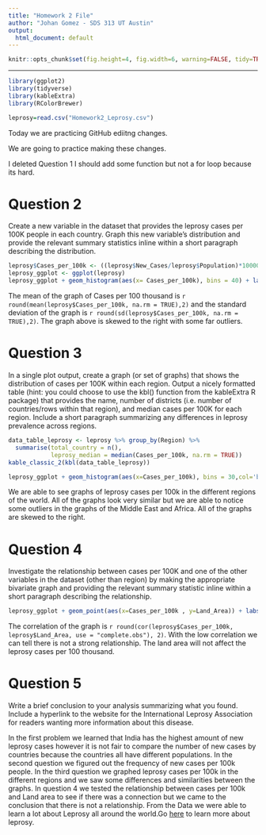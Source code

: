 ---
title: "Homework 2 File"
author: "Johan Gomez - SDS 313 UT Austin"
output:
  html_document: default
---

```{r global_options, echo=FALSE}
knitr::opts_chunk$set(fig.height=4, fig.width=6, warning=FALSE, tidy=TRUE, echo=FALSE, tidy.opts=list(width.cutoff=60))
```

------------------------------------------------------------------------

```{r libraries, include=FALSE}
library(ggplot2)
library(tidyverse)
library(kableExtra)
library(RColorBrewer)
```

```{r}
leprosy=read.csv("Homework2_Leprosy.csv")

```
Today we are practicing GitHub ediitng changes. 

We are going to practice making these changes. 

I deleted Question 1
I should add some function but not a for loop because its hard. 

# **Question 2**

Create a new variable in the dataset that provides the leprosy cases per 100K people in each country. Graph this new variable’s distribution and provide the relevant summary statistics inline within a short paragraph describing the distribution.

```{r}
leprosy$Cases_per_100k <- ((leprosy$New_Cases/leprosy$Population)*100000)
leprosy_ggplot <- ggplot(leprosy)
leprosy_ggplot + geom_histogram(aes(x= Cases_per_100k), bins = 40) + labs( title = 'Leprosy Cases per 100k', x='Cases per 100k', y='Frequency')

```

The mean of the graph of Cases per 100 thousand is `r round(mean(leprosy$Cases_per_100k, na.rm = TRUE),2)` and the standard deviation of the graph is `r round(sd(leprosy$Cases_per_100k, na.rm = TRUE),2)`. The graph above is skewed to the right with some far outliers.

# **Question 3**

In a single plot output, create a graph (or set of graphs) that shows the distribution of cases per 100K within each region. Output a nicely formatted table (hint: you could choose to use the kbl() function from the kableExtra R package) that provides the name, number of districts (i.e. number of countries/rows within that region), and median cases per 100K for each region. Include a short paragraph summarizing any differences in leprosy prevalence across regions.

```{r}
data_table_leprosy <- leprosy %>% group_by(Region) %>% 
  summarise(total_country = n(),
            leprosy_median = median(Cases_per_100k, na.rm = TRUE))
kable_classic_2(kbl(data_table_leprosy))

leprosy_ggplot + geom_histogram(aes(x=Cases_per_100k), bins = 30,col='black',fill='dark red')  + labs(title='Leprosy Cases by Region',x='Leprosy Cases per 100k',y='Frequency') + theme(legend.position='bottom') + scale_fill_brewer(type='qual',palette=2) + facet_wrap(~Region)

```

We are able to see graphs of leprosy cases per 100k in the different regions of the world. All of the graphs look very similar but we are able to notice some outliers in the graphs of the Middle East and Africa. All of the graphs are skewed to the right.

# **Question 4**

Investigate the relationship between cases per 100K and one of the other variables in the dataset (other than region) by making the appropriate bivariate graph and providing the relevant summary statistic inline within a short paragraph describing the relationship.

```{r}
leprosy_ggplot + geom_point(aes(x=Cases_per_100k , y=Land_Area)) + labs(title='Relationship of Leprosy cases vs Land area', x='Leprosy Cases (per 100k) ', y='Land Area')

```

The correlation of the graph is `r round(cor(leprosy$Cases_per_100k, leprosy$Land_Area, use = "complete.obs"), 2)`. With the low correlation we can tell there is not a strong relationship. The land area will not affect the leprosy cases per 100 thousand.

# **Question 5**

Write a brief conclusion to your analysis summarizing what you found. Include a hyperlink to the website for the International Leprosy Association for readers wanting more information about this disease.

In the first problem we learned that India has the highest amount of new leprosy cases however it is not fair to compare the number of new cases by countries because the countries all have different populations. In the second question we figured out the frequency of new cases per 100k people. In the third question we graphed leprosy cases per 100k in the different regions and we saw some differences and similarities between the graphs. In question 4 we tested the relationship between cases per 100k and Land area to see if there was a connection but we came to the conclusion that there is not a relationship. From the Data we were able to learn a lot about Leprosy all around the world.Go [here](https://leprosyhistory.org/) to learn more about leprosy.

```{r}

```
